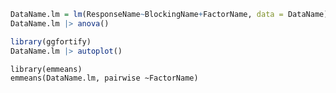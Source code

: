 ```r
DataName.lm = lm(ResponseName~BlockingName+FactorName, data = DataName)
DataName.lm |> anova()
```


```r
library(ggfortify)
DataName.lm |> autoplot()
```


```GetMeans
library(emmeans)
emmeans(DataName.lm, pairwise ~FactorName)
```
